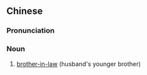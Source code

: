 {{also|细叔}}
==Chinese==
{{zh-forms|s=细叔}}

===Pronunciation===
{{zh-pron
|mn=qz:sòe-chiak/xm,tp:sòe-chek/kh,zz:sè-chek
|cat=n
}}

===Noun===
{{zh-noun}}

# {{label|zh|Min Nan}} [[brother-in-law]] (husband's younger brother)